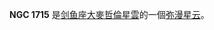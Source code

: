 {{NGCInfoBox|NGCID=NGC 1715|發現者=約翰·弗里德里希·威廉·赫歇爾|發現日期=1834年11月2日|其他編號=ESO 85-EN9|曆元=J2000.0|赤經=4時52分10.5秒
|赤緯=-66°54'32"|星座=剑鱼座|星體=彌散星雲|星等=|表面亮度=|藍等=}}

'''NGC 1715''' 是[[剑鱼座|剑鱼座]][[大麥哲倫星雲|大麥哲倫星雲]]的一個[[弥漫星云|弥漫星云]]。

{{NGCReference|1715}}
{{Catalogs|NGC=1715}}